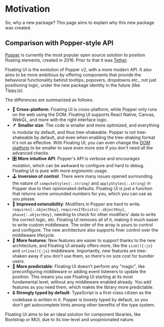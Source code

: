 # Motivation

So, why a new package? This page aims to explain why this new
package was created.

## Comparison with Popper-style API

[Popper](https://popper.js.org) is currently the most popular
open source solution to position floating elements, created
in 2016. Prior to that it was [Tether](https://tetherjs.dev/docs/welcome/).

Floating UI is the evolution of Popper v2, with a more modern
API. It also aims to be more ambitious by offering components
that provide the behavioral functionality behind tooltips,
popovers, dropdowns etc., not just positioning logic, under the
new package identity in the future (like Tippy.js).

The differences are summarized as follows:

- 📱 **Cross-platform**: Floating UI is cross-platform, while
  Popper only runs on the web using the DOM. Floating UI supports
  React Native, Canvas, WebGL, and more with the right interface
  logic.
- 🪶 **Smaller size**: The code is smaller and more optimized,
  and everything is modular by default, and thus tree-shakeable.
  Popper is not tree-shakeable by default, and even when enabling
  the tree-shaking format it's not as effective. With Floating
  UI, you can even change the [DOM platform](/docs/platform) to
  be smaller to save even more size if you don't need all the
  advanced checks.
- 🎛️ **More intuitive API**: Popper's API is verbose and
  encourages mutation, which can be awkward to configure and hard
  to debug. Floating UI is pure with more ergonomic usage.
- 🕹️ **Inversion of control**: There were many issues opened
  surrounding the nature of `computeStyles{:.string}` and
  `applyStyles{:.string}` in Popper due to their opinionated
  defaults. Floating UI is just a function that returns some
  unrounded numbers for you, which you can use as you please.
- 💪 **Improved extensibility**: Modifiers in Popper are hard to
  write. `requires{:.objectKey}`,
  `requiresIfExists{:.objectKey}`, `phase{:.objectKey}`, needing
  to check for other modifiers' data to write the correct logic,
  etc. Floating UI removes all of it, making it much easier to
  write custom middleware. The order of the array is yours to
  control and configure. The new architecture also supports finer
  control over the middleware lifecycle.
- 💎 **More features**: New features are easier to support thanks
  to the new architecture, and Floating UI already offers more,
  like the `size(){:js}` and `inline(){:js}` middleware.
  Importantly, new features are tree-shaken away if you don't use
  them, so there's no size cost for bundler users.
- 🔮 **More predictable**: Floating UI doesn't perform any
  "magic", like preconfiguring middleware or adding event
  listeners to update the position. This means you use Floating
  UI starting at its most fundamental level, without any
  middleware enabled already. You add features as you need them,
  which makes the library more predictable.
- 🔒 **Strongly typed by default**: TypeScript is a first-class
  citizen as the codebase is written in it. Popper is loosely
  typed by default, so you don't get autocomplete hints among
  other benefits of the type system.

Floating UI aims to be an ideal solution for component libraries,
like Bootstrap or MUI, due to its low-level and unopinionated
nature.
